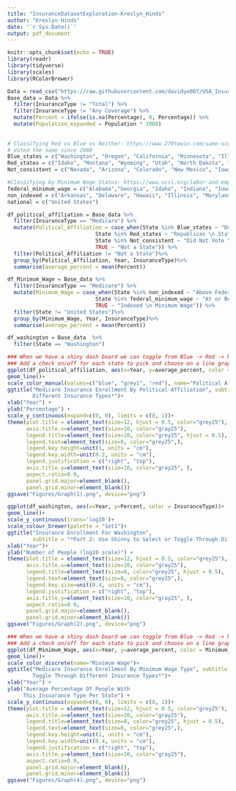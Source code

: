 ```yaml
---
title: "InsuranceDatasetExploration-Kreslyn_Hinds"
author: "Kreslyn Hinds"
date: '`r Sys.Date()`'
output: pdf_document
---
```


```r
knitr::opts_chunk$set(echo = TRUE)
library(readr)
library(tidyverse)
library(scales)
library(RColorBrewer)

```

```r
Data = read_csv("https://raw.githubusercontent.com/davidye007/USA_Insurance/main/US_Insurance_Dataset.csv")
Base_data = Data %>%
  filter(InsuranceType != "Total") %>%
  filter(InsuranceType != "Any Coverage") %>%
  mutate(Percent = ifelse(is.na(Percentage), 0, Percentage)) %>%
  mutate(Population_expanded = Population * 1000)
  
  
# Classifying Red vs Blue vs Neither: https://www.270towin.com/same-since-electoral-maps/
# Voted the same since 2000
Blue_states = c("Washington", "Oregon", "California", "Minnesota", "Illinois", "New York", "Vermont", "Maine", "Massachussetts", "Rhode Island", "Conneticut", "New Jersey", "Delaware", "Maryland", "District of Columbia", "Hawaii")
Red_states = c("Idaho", "Montana", "Wyoming", "Utah", "North Dakota", "South Dakota", "Nebraska", "Kansas", "Oklahoma", "Texas", "Missouri", "Arkansas", "Louisiana", "Mississippi", "Alabama", "South Carolina", "Tennessee", "Kentucky", "West Virginia", "Alaska")
Not_consistent = c("Nevada", "Arizona", "Colorado", "New Mexico", "Iowa", "Wisconsin", "Michigan", "Indiana", "Ohio", "Pennsylvania", "New Hampshire", "Virginia", "North Carolina", "Georgia", "Florida")

#Classifying by Minimum Wage Status: https://www.ncsl.org/labor-and-employment/state-minimum-wages
federal_minimum_wage = c("Alabama","Georgia", "Idaho", "Indiana", "Iowa", "Kansas", "Kentucky", "Louisiana", "Mississippi", "New Hampshire", "North Carolina", "North Dakota", "Oklahoma", "Pennsylvania", "South Carolina", "Tennessee", "Texas", "Utah", "Wisconsin", "Wyoming")
non_indexed = c("Arkansas", "Delaware", "Hawaii", "Illinois", "Maryland", "Massachusetts", "New Mexico", "New York", "Rhode Island", "West Virginia")
national = c("United States")
```

```r
df_political_affiliation = Base_data %>%
  filter(InsuranceType == "Medicare") %>%
  mutate(Political_Affiliation = case_when(State %in% Blue_states ~ "Democratic \n State",
                            State %in% Red_states ~ "Republican \n State",
                            State %in% Not_consistent ~ "Did Not Vote \n Consistantly \n Democratic \n or Republican",
                            TRUE ~ "Not a State")) %>%
  filter(Political_Affiliation != "Not a State")%>%
  group_by(Political_Affiliation, Year, InsuranceType)%>% 
  summarise(average_percent = mean(Percent))   

df_Minimum_Wage = Base_data %>%
  filter(InsuranceType == "Medicare") %>%
  mutate(Minimum_Wage = case_when(State %in% non_indexed ~ "Above Federal \n Minimum Wage",
                            State %in% federal_minimum_wage ~ "At or Below \n Federal \n Minimum Wage",
                            TRUE ~ "Indexed \n Minimum Wage")) %>%
  filter(State != "United States")%>%
  group_by(Minimum_Wage, Year, InsuranceType)%>% 
  summarise(average_percent = mean(Percent))  

df_washington = Base_data  %>%
  filter(State == "Washington")
```

```r
### When we have a shiny dash board we can toggle from Blue -> Red -> Neither
### Add a check on/off for each state to pick and choose on a line graph?
ggplot(df_political_affiliation, aes(x=Year, y=average_percent, color =Political_Affiliation)) +
geom_line()+
scale_color_manual(values=c("blue", "grey1", "red"), name="Political Affiliation")+
ggtitle("Medicare Insurance Enrollment By Political Affiliation", subtitle = "*Part 2: Using Shinny We Can Toggle Through 
        Different Insurance Types*")+
xlab("Year") +
ylab("Percentage") +
scale_y_continuous(expand=c(0, 0), limits = c(0, 1))+
theme(plot.title = element_text(size=12, hjust = 0.5, color="grey25"),
      axis.title.x=element_text(size=10, color="gray25"),
      legend.title=element_text(size=10, color="grey25", hjust = 0.5),
      legend.text=element_text(size=8, color="grey25",),
      legend.key.height=unit(1, units = "cm"),
      legend.key.width=unit(0.2, units = "cm"),
      legend.justification = c("right", "top"),
      axis.title.y=element_text(size=10, color="gray25", ),
      aspect.ratio=0.9,
      panel.grid.major=element_blank(),
      panel.grid.minor=element_blank()) 
ggsave("Figures/Graph(1).png", device="png")

```

```r
ggplot(df_washington, aes(x=Year, y=Percent, color = InsuranceType))+
geom_line()+
scale_y_continuous(trans='log10')+
scale_colour_brewer(palette = "Set1")+
ggtitle("Insurance Enrollment For Washington", 
        subtitle = "*Part 2: Use Shinny to Select or Toggle Through Different States*")+
xlab("Year")+
ylab("Number of People (log10 scale)") +
theme(plot.title = element_text(size=12, hjust = 0.5, color="grey25"),
      axis.title.x=element_text(size=10, color="gray25"),
      legend.title=element_text(size=8, color="grey25", hjust = 0.5),
      legend.text=element_text(size=8, color="grey25",),
      legend.key.size=unit(0.4, units = "cm"),
      legend.justification = c("right", "top"),
      axis.title.y=element_text(size=10, color="gray25", ),
      aspect.ratio=0.9,
      panel.grid.major=element_blank(),
      panel.grid.minor=element_blank()) 
ggsave("Figures/Graph(2).png", device="png")
```

```r
### When we have a shiny dash board we can toggle from Blue -> Red -> Neither
### Add a check on/off for each state to pick and choose on a line graph?
ggplot(df_Minimum_Wage, aes(x=Year, y=average_percent, color = Minimum_Wage)) +
geom_line()+
scale_color_discrete(name="Minimum Wage")+
ggtitle("Medicare Insurance Enrollment By Minimum Wage Type", subtitle = "*Using Our Interactive Dashboard We Can 
        Toggle Through Different Insurance Types*")+
xlab("Year") +
ylab("Average Percentage Of People With 
     This Insuarance Type Per State") +
scale_y_continuous(expand=c(0, 0), limits = c(0, 1))+
theme(plot.title = element_text(size=12, hjust = 0.5, color="grey25"),
      axis.title.x=element_text(size=10, color="gray25"),
      legend.title=element_text(size=8, color="grey25", hjust = 0.5),
      legend.text=element_text(size=8, color="grey25",),
      legend.key.height=unit(1, units = "cm"),
      legend.key.width=unit(0.4, units = "cm"),
      legend.justification = c("right", "top"),
      axis.title.y=element_text(size=10, color="gray25"),
      aspect.ratio=0.9,
      panel.grid.major=element_blank(),
      panel.grid.minor=element_blank())
ggsave("Figures/Graph(4).png", device="png")

```